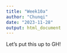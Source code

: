 ```yaml
---
title: "Week10a"
author: "Chunqi"
date: "2023-11-28"
output: html_document
---
```


Let's put this up to GH!
